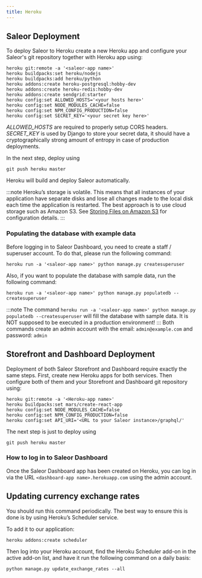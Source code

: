 ```yaml
---
title: Heroku
---
```


## Saleor Deployment
To deploy Saleor to Heroku create a new Heroku app and configure your Saleor's git repository together with Heroku app using:

```shell
heroku git:remote -a '<saleor-app name>'
heroku buildpacks:set heroku/nodejs
heroku buildpacks:add heroku/python
heroku addons:create heroku-postgresql:hobby-dev
heroku addons:create heroku-redis:hobby-dev
heroku addons:create sendgrid:starter
heroku config:set ALLOWED_HOSTS='<your hosts here>'
heroku config:set NODE_MODULES_CACHE=false
heroku config:set NPM_CONFIG_PRODUCTION=false
heroku config:set SECRET_KEY='<your secret key here>'
```
*ALLOWED_HOSTS* are required to properly setup CORS headers.
*SECRET_KEY* is used by Django to store your secret data, it should have a cryptographically strong amount of entropy in case of production deployments.

In the next step, deploy using
```
git push heroku master
```
Heroku will build and deploy Saleor automatically.

:::note
Heroku’s storage is volatile. This means that all instances of your application have separate disks and lose all changes made to the local disk each time the application is restarted. The best approach is to use cloud storage such as Amazon S3. See [Storing Files on Amazon S3](s3) for configuration details.
:::

### Populating the database with example data
Before logging in to Saleor Dashboard, you need to create a staff / superuser account. To do that, please run the following command: 
```
heroku run -a '<saleor-app name>' python manage.py createsuperuser
```
Also, if you want to populate the database with sample data, run the following command: 
```
heroku run -a '<saleor-app name>' python manage.py populatedb --createsuperuser
```
:::note
The command `heroku run -a '<saleor-app name>' python manage.py populatedb --createsuperuser` will fill the database with sample data. It is NOT supposed to be executed in a production environment!
:::
Both commands create an admin account with the email: `admin@example.com` and password: `admin`

## Storefront and Dashboard Deployment
Deployment of both Saleor Storefront and Dashboard require exactly the same steps. First, create new Heroku apps for both services. Then configure both of them and your Storefront and Dashboard git repository using:
```
heroku git:remote -a '<Heroku-app name>'
heroku buildpacks:set mars/create-react-app
heroku config:set NODE_MODULES_CACHE=false
heroku config:set NPM_CONFIG_PRODUCTION=false
heroku config:set API_URI='<URL to your Saleor instance>/graphql/'
```
The next step is just to deploy using
```
git push heroku master
```

### How to log in to Saleor Dashboard

Once the Saleor Dashboard app has been created on Heroku, you can log in via the URL `<dashboard-app name>.herokuapp.com` using the admin account.

## Updating currency exchange rates

You should run this command periodically. The best way to ensure this is done is by using Heroku’s Scheduler service. 

To add it to our application:

```shell
heroku addons:create scheduler
```

Then log into your Heroku account, find the Heroku Scheduler add-on in the active add-on list, and have it run the following command on a daily basis:

```shell
python manage.py update_exchange_rates --all
```
